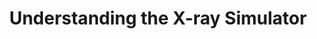 ---
title: "Understanding the X-ray Simulator"
description: "This article provides an overview and a complete demo of the product and covers the essential features of the X-Ray simulator."
---